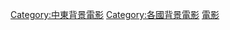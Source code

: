 {{DEFAULTSORT:Iran}}
[[Category:中東背景電影|Category:中東背景電影]]
[[Category:各國背景電影|Category:各國背景電影]]
[[Category:伊朗背景作品|電影]]